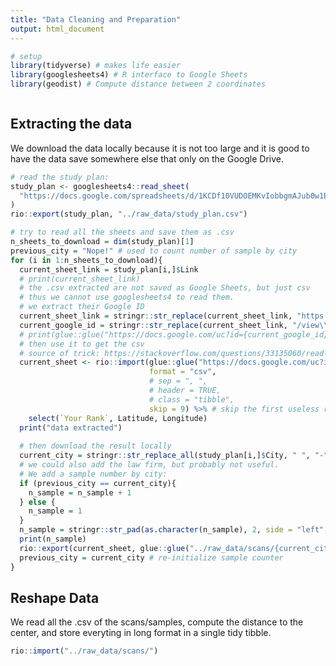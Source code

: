 ```yaml
---
title: "Data Cleaning and Preparation"
output: html_document
---
```



```r

# setup
library(tidyverse) # makes life easier
library(googlesheets4) # R interface to Google Sheets
library(geodist) # Compute distance between 2 coordinates



```

## Extracting the data

We download the data locally because it is not too large and it is good to have the data save somewhere else that only on the Google Drive.  

```r

# read the study plan:
study_plan <- googlesheets4::read_sheet(
  "https://docs.google.com/spreadsheets/d/1KCDf10VUDOEMKvIobbgmAJub0w1ETslf4oVmrzS8wQQ/edit#gid=0"
)
rio::export(study_plan, "../raw_data/study_plan.csv")

```


```r

# try to read all the sheets and save them as .csv
n_sheets_to_download = dim(study_plan)[1]
previous_city = "Nope!" # used to count number of sample by city
for (i in 1:n_sheets_to_download){
  current_sheet_link = study_plan[i,]$Link
  # print(current_sheet_link)
  # the .csv extracted are not saved as Google Sheets, but just csv
  # thus we cannot use googlesheets4 to read them.
  # we extract their Google ID
  current_sheet_link = stringr::str_replace(current_sheet_link, "https://drive.google.com/file/d/", "")
  current_google_id = stringr::str_replace(current_sheet_link, "/view\\?usp=sharing", "")
  # print(glue::glue("https://docs.google.com/uc?id={current_google_id}&export=download"))
  # then use it to get the csv
  # source of trick: https://stackoverflow.com/questions/33135060/read-csv-file-hosted-on-google-drive
  current_sheet <- rio::import(glue::glue("https://docs.google.com/uc?id={current_google_id}&export=download"),
                               format = "csv",
                               # sep = ", ",
                               # header = TRUE,
                               # class = "tibble",
                               skip = 9) %>% # skip the first useless rows
    select(`Your Rank`, Latitude, Longitude)
  print("data extracted")
  
  # then download the result locally
  current_city = stringr::str_replace_all(study_plan[i,]$City, " ", "-" ) # add city in filename
  # we could also add the law firm, but probably not useful. 
  # We add a sample number by city:
  if (previous_city == current_city){
    n_sample = n_sample + 1
  } else {
    n_sample = 1
  }
  n_sample = stringr::str_pad(as.character(n_sample), 2, side = "left", pad = "0") # consistent name, better ordering
  print(n_sample)
  rio::export(current_sheet, glue::glue("../raw_data/scans/{current_city}_{n_sample}.csv"))
  previous_city = current_city # re-initialize sample counter
}
```


## Reshape Data

We read all the .csv of the scans/samples, compute the distance to the center, and store everyting in long format in a single tidy tibble.  


```r

rio::import("../raw_data/scans/")

```










